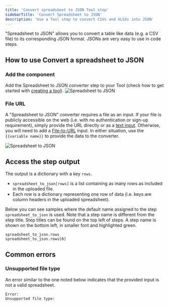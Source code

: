 ```yaml
---
title: 'Convert spreadsheet to JSON Tool step'
sidebarTitle: 'Convert Spreadsheet to JSON'
description: 'Use a Tool step to convert CSVs and XLSXs into JSON'
---
```


"Spreadsheet to JSON" allows you to convert a table like data (e.g. a CSV file) to its corresponding JSON format.
JSONs are very easy to use in code steps.

## How to use Convert a spreadsheet to JSON

### Add the component
Add the Spreadsheet to JSON converter step to your Tool (check how to get started with 
[creating a tool](/tool/tool-steps/getting-started)).
![Spreadsheet to JSON](/images/build-custom-tools/tool-step/spreadsheet-to-json-get-started.png)

### File URL
A "Spreadsheet to JSON" converter requires a file as an input. If your file is publicly accessible on the web (i.e. with no 
authentication or sign-up requirement), simply provide the URL directly or as a 
[text input](/tool/user-inputs/text-input). Otherwise, you will need to add a 
[File-to-URL](/tool/user-inputs/file-to-url) input.
In either situation, use the `{{variable name}}` to provide the data to the converter.

![Spreadsheet to JSON](/images/build-custom-tools/tool-step/spreadsheet-to-json-fields.png)

<Snippet file="components/tools/step-general.mdx" />

## Access the step output
The output is a dictionary with a key `rows`. 
* `spreadsheet_to_json[rows]` is a list containing as many rows as included in the uploaded file.
* Each row is a dictionary representing one row of data (i.e. keys are column headers in the uploaded spreadsheet).

Below you can see samples where the default name assigned to the step `spreadsheet_to_json` is used.
Note that a step name is different from the step title. Step titles can be found on the top left
of steps. A step name is shown on the bottom left, in smaller font and highlighted green.

```
spreadsheet_to_json.rows
spreadsheet_to_json.rows[0]
```


## Common errors
### Unsupported file type
An error similar to the one noted below indicates that the provided input is not a valid spreadsheet.

```
Error:
Unsupported file type: 
```